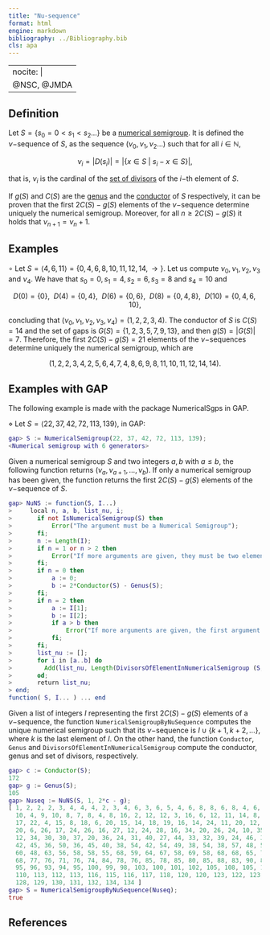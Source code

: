 ```yaml
---
title: "Nu-sequence"
format: html
engine: markdown
bibliography: ../Bibliography.bib
cls: apa
---
```


---
nocite: |
  @NSC, @JMDA
---

<!-- [Bra13] Bras-Amor\'{o}s, M., Numerical semigroups and codes, in Algebraic geometry modeling in information theory, World Sci. Publ., Hackensack, NJ, Ser. Coding Theory Cryptol., 8 (2013), 167--218. -->

## Definition

Let $S = \{s_0 = 0 < s_1 < s_2 ...\}$ be a [numerical semigroup](../Basic-concepts/Numerical-semigroup.qmd). It is defined the $\nu-$sequence of $S$, as the sequence $(\nu_0, \nu_1, \nu_2 \ldots)$ such that for all $i \in \mathbb{N}$,

$$
\nu_i = |D(s_i)| = |\{x \in S ~ | ~ s_i - x \in S\}|,
$$

that is, $\nu_i$ is the cardinal of the [set of divisors](Set-divisors.qmd) of the $i-$th element of $S$.

If $g(S)$ and $C(S)$ are the [genus](Genus.qmd) and the [conductor](Conductor.qmd) of $S$ respectively, it can be proven that the first $2C(S) - g(S)$ elements of the $\nu-$sequence determine uniquely the numerical semigroup. Moreover, for all $n \ge 2C(S) - g(S)$ it holds that $\nu_{n+1} = \nu_n + 1$.

## Examples

$\circ$ Let $S = \langle 4, 6, 11 \rangle = \{ 0, 4, 6, 8, 10, 11, 12, 14, \rightarrow \}$. Let us compute $\nu_0, \nu_1, \nu_2, \nu_3$ and $\nu_4$. We have that $s_0 = 0, s_1 = 4, s_2 = 6, s_3 = 8$ and $s_4 = 10$ and

$$
D(0) = \{0\}, ~~ D(4) = \{0, 4\}, ~~ D(6) = \{0, 6\}, ~~ D(8) = \{0, 4, 8\}, ~~ D(10) = \{0, 4, 6, 10\},
$$

concluding that $(\nu_0, \nu_1, \nu_2, \nu_3, \nu_4) = (1, 2, 2, 3, 4)$. The conductor of $S$ is $C(S) = 14$ and the set of gaps is $G(S) = \{1, 2, 3, 5, 7, 9, 13\}$, and then $g(S) = |G(S)| = 7$. Therefore, the first $2C(S) - g(S) = 21$ elements of the $\nu-$sequences determine uniquely the numerical semigroup, which are

$$
(1, 2, 2, 3, 4, 2, 5, 6, 4, 7, 4, 8, 6, 9, 8, 11, 10, 11, 12, 14, 14 ).
$$

## Examples with GAP

The following example is made with the package NumericalSgps in GAP.

$\diamond$ Let $S = \langle 22, 37, 42, 72, 113, 139 \rangle$, in GAP:

``` gap
gap> S := NumericalSemigroup(22, 37, 42, 72, 113, 139);
<Numerical semigroup with 6 generators>
```

Given a numerical semigroup $S$ and two integers $a,b$ with $a \le b$, the following function returns $(\nu_a, \nu_{a+1}, \ldots, \nu_b)$. If only a numerical semigroup has been given, the function returns the first $2C(S) - g(S)$ elements of the $\nu-$sequence of $S$.

``` gap
gap> NuNS := function(S, I...)
>     local n, a, b, list_nu, i;
>       if not IsNumericalSemigroup(S) then
>           Error("The argument must be a Numerical Semigroup");
>       fi;
>       n := Length(I);
>       if n = 1 or n > 2 then
>           Error("If more arguments are given, they must be two elements");
>       fi;
>       if n = 0 then
>           a := 0;
>           b := 2*Conductor(S) - Genus(S);
>       fi;
>       if n = 2 then
>           a := I[1];
>           b := I[2];
>           if a > b then
>               Error("If more arguments are given, the first argument given must be less or equal to the second argument given");
>           fi;
>       fi;
>       list_nu := [];
>       for i in [a..b] do
>         Add(list_nu, Length(DivisorsOfElementInNumericalSemigroup (S, S[i])));
>       od;
>       return list_nu;
> end;
function( S, I... ) ... end
```

Given a list of integers $I$ representing the first $2C(S) - g(S)$ elements of a $\nu-$sequence, the function `NumericalSemigroupByNuSequence` computes the unique numerical semigroup such that its $\nu-$sequence is $I \cup \{k+1, k+2, \ldots\}$, where $k$ is the last element of $I$. On the other hand, the function `Conductor`, `Genus` and `DivisorsOfElementInNumericalSemigroup` compute the conductor, genus and set of divisors, respectively.

``` gap
gap> c := Conductor(S);
172
gap> g := Genus(S);
105
gap> Nuseq := NuNS(S, 1, 2*c - g);
[ 1, 2, 2, 2, 3, 4, 4, 4, 2, 3, 4, 6, 3, 6, 5, 4, 6, 8, 8, 6, 8, 4, 6, 4, 2, 4, 10, 9, 6, 12,
  10, 4, 9, 10, 8, 7, 8, 4, 8, 16, 2, 12, 12, 3, 16, 6, 12, 11, 14, 8, 12, 16, 8, 14, 6, 6,
  17, 22, 4, 15, 8, 18, 6, 20, 15, 14, 18, 19, 16, 14, 24, 11, 20, 12, 8, 26, 8, 28, 12, 18,
  20, 6, 26, 17, 24, 26, 16, 27, 12, 24, 28, 16, 34, 20, 26, 24, 10, 35, 16, 34, 26, 21, 32,
  12, 34, 30, 30, 37, 20, 36, 24, 31, 40, 27, 44, 33, 32, 39, 24, 46, 30, 41, 42, 31, 44, 28,
  42, 45, 36, 50, 36, 45, 40, 38, 54, 42, 54, 49, 38, 54, 38, 57, 48, 50, 58, 43, 56, 47, 56,
  60, 48, 63, 56, 58, 58, 55, 68, 59, 64, 67, 58, 69, 58, 68, 68, 65, 74, 63, 68, 68, 70, 77,
  68, 77, 76, 71, 76, 74, 84, 78, 76, 85, 78, 85, 80, 85, 88, 83, 90, 85, 88, 89, 88, 94, 90,
  95, 96, 93, 94, 95, 100, 99, 98, 103, 100, 101, 102, 105, 108, 105, 106, 107, 108, 110,
  110, 113, 112, 113, 116, 115, 116, 117, 118, 120, 120, 123, 122, 123, 124, 125, 128, 127,
  128, 129, 130, 131, 132, 134, 134 ]
gap> S = NumericalSemigroupByNuSequence(Nuseq);
true
```

## References

::: {#refs}

:::
